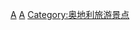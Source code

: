 {{Catnav|頁面分類|地理|大洲|欧洲|欧洲和北美地区世界遗产}}
{{Catnav|頁面分類|地理|国家|欧洲国家|奧地利}}
{{Commonscat|World Heritage Sites in Austria}}

[[Category:欧洲和北美地区世界遗产|A]]
[[Category:各國世界遺產|A]]
[[Category:奥地利旅游景点|Category:奥地利旅游景点]]